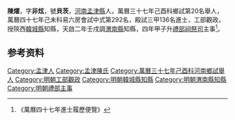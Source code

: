 {{明清人物信息框
| 姓名 =陳燿
| 圖片名稱=  
| 圖片大小 = 220px
| 圖片說明 =  
| 最高職務 =[[禮部|禮部]][[祠祭司|祠祭司]]主事
| 國家 = 大明
| 爵位 =
| 籍貫 = [[河南|河南]][[孟津縣|孟津縣]]
| 字號 = 號貝茨
| 諡號 = 
| 出生日期 = 萬曆十三年乙酉？月十九日
| 出生地點 =
| 逝世日期 =  
| 逝世地點 = 
| 墓葬 =  
| 配偶 =  
| 親屬 = 曾祖陳天秩、祖陳穎〔甲子贈都察院右僉都御史〕、父陳惟蘭〔歲貢〕，伯[[陳惟芝|陳惟芝]]〔萬曆八年庚辰科進士〕，堂弟[[陳爊|陳爊]]〔崇禎癸未科進士〕，堂弟[[陳爌|陳爌]]〔順治丙戌科進士〕
| 出身 = 
* 萬曆三十七年己酉科舉人
* 萬曆四十七年己未科進士
| 經歷 = 
| 著作 =  
*
*
*
}}
'''陳燿'''{{BD|1585年||？年||}}，字'''非炫'''，號'''貝茨'''，[[河南|河南]][[孟津縣|孟津縣]]人，萬曆三十七年己酉科鄉試第20名舉人，萬曆四十七年己未科易六房會試中式第292名，殿試三甲136名進士，工部觀政，授陝西[[韓城縣|韓城縣]]知縣，天啟二年壬戌調[[渭南縣|渭南縣]]知縣，四年甲子升[[禮部|禮部]][[祠祭司|祠祭司]]主事<ref>《萬曆四十七年進士履歷便覽》</ref>。

== 参考资料 ==
{{reflist}}

{{萬曆四十七年己未科殿試金榜}}

{{Authority control}}

{{DEFAULTSORT:}}
[[Category:孟津人|Category:孟津人]]
[[Category:孟津陳氏|Category:孟津陳氏]]
[[Category:萬曆三十七年己酉科河南鄉試舉人|Category:萬曆三十七年己酉科河南鄉試舉人]]
[[Category:明朝工部觀政|Category:明朝工部觀政]]
[[Category:明朝韓城縣知縣|Category:明朝韓城縣知縣]]
[[Category:明朝渭南縣知縣|Category:明朝渭南縣知縣]]
[[Category:明朝禮部主事|Category:明朝禮部主事]]


{{明朝人物小作品}}